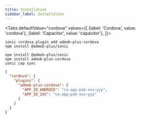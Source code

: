 ```yaml
---
title: Installation
sidebar_label: Installation
---
```



<Tabs
  defaultValue="cordova"
  values={[
    {label: 'Cordova', value: 'cordova'},
    {label: 'Capacitor', value: 'capacitor'},
  ]}>
  <TabItem value="cordova">

```shell
ionic cordova plugin add admob-plus-cordova
npm install @admob-plus/ionic
```

</TabItem>
  <TabItem value="capacitor">

```shell
npm install @admob-plus/ionic
npm install admob-plus-cordova
ionic cap sync
```

  </TabItem>
</Tabs>

```json title="package.json" {4-7}
{
  "cordova": {
    "plugins": {
      "admob-plus-cordova": {
        "APP_ID_ANDROID": "ca-app-pub-xxx~yyy",
        "APP_ID_IOS": "ca-app-pub-xxx~yyy"
      }
    }
  }
}
```
